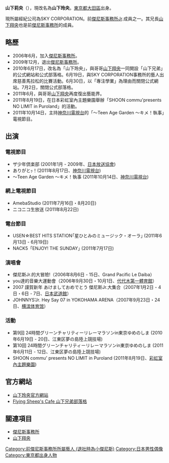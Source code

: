 {{BLP unsourced|time=2020-12-15T03:21:32+00:00}}
{{Infobox entertainer
| 本名 = 山下 莉央
| 出生地 = {{JPN}} [[東京都|東京都]][[大田區|大田區]]
| 生年 = 1992
| 生月 = 5
| 生日 = 7
| 職業 = [[藝人|藝人]]，[[歌手|歌手]]
|type=男艺人
}}

'''山下莉央'''（{{bd|1992年|5月7日|}}），現改名為'''山下玲央'''。[[東京都|東京都]][[大田區|大田區]]出身。

現所屬經紀公司為SKY CORPORATION。前[[傑尼斯事務所|傑尼斯事務所]]Jr.成員之一。其兄長[[山下翔央|山下翔央]]也是前[[傑尼斯事務所|傑尼斯事務所]]的成員。

== 略歷 ==
* 2006年6月，加入[[傑尼斯事務所|傑尼斯事務所]]。
* 2009年12月，退出[[傑尼斯事務所|傑尼斯事務所]]。
* 2010年6月17日，改名為「山下玲央」，與哥哥[[山下翔央|山下翔央]]一同開設「山下兄弟」的公式網站和公式部落格。6月19日，與SKY CORPORATION事務所的藝人出席慈善馬拉松的比賽活動。6月30日，以「專注學業」為理由而關閉公式網站。7月2日，關閉公式部落格。
* 2011年6月，與哥哥[[山下翔央|山下翔央]]再度復出藝能界。
* 2011年8月19日，在日本彩虹室內主題樂園舉辦「SHOON commu'presents NO LIMIT in Puroland」的活動。
* 2011年10月14日，主持[[神奈川電視台|神奈川電視台]]的「～Teen Age Garden ～キメ！執事」電視節目。

== 出演 ==
=== 電視節目 ===
* ザ少年倶楽部 (2001年1月 - 2009年、[[日本放送協會|日本放送協會]])
* ありがとｯ！(2011年8月17日、[[神奈川電視台|神奈川電視台]])
* ～Teen Age Garden ～キメ！執事 (2011年10月14日、[[神奈川電視台|神奈川電視台]])

=== 網上電視節目 ===
* AmebaStudio (2011年7月16日・8月20日)
* ニコニコ生放送 (2011年8月22日)

=== 電台節目 ===
* USEN☆BEST HITS STATION｢星ひとみのミュージック・オーラ｣ (2011年6月13日 - 6月19日)
* NACK5「ENJOY! THE SUNDAY｣ (2011年7月17日)

=== 演唱會 ===
* 傑尼斯Jr.的大冒險!（2006年8月6日 - 15日、Grand Pacific Le Daiba）
* you達的音樂大運動會（2006年9月30日・10月1日、[[國立代代木競技場|代代木第一體育館]]）
* 2007 謹賀新年 あけましておめでとう 傑尼斯Jr.大集合（2007年1月2日 - 4日・6日 - 7日、[[日本武道館|日本武道館]]）
* JOHNNYS'Jr. Hey Say 07 in YOKOHAMA ARENA（2007年9月23日・24日、[[横滨体育馆|横滨体育馆]]）

=== 活動 ===
* 第9回 24時間グリーンチャリティーリレーマラソンin東京ゆめのしま (2010年6月19日 - 20日、江東区夢の島陸上競技場) 
* 第10回 24時間グリーンチャリティーリレーマラソンin東京ゆめのしま (2011年6月11日 - 12日、江東区夢の島陸上競技場) 
* SHOON commu' presents NO LIMIT in Puroland (2011年8月19日、[[彩虹室內主題樂園|彩虹室內主題樂園]])

== 官方網站 == 
* [http://www.skycorporation.co.jp/page.php?tl_id=189 山下玲央官方網站] {{Wayback|url=http://www.skycorporation.co.jp/page.php?tl_id=189 |date=20110718151310 }}
* [https://web.archive.org/web/20110818034718/http://ameblo.jp/yamashita-bros/ Flying Sheep's Cafe 山下兄弟部落格]

== 關連項目 ==
* [[傑尼斯事務所|傑尼斯事務所]]
* [[山下翔央|山下翔央]]

{{DEFAULTSORT:Yamashita Reon}} 
[[Category:前傑尼斯事務所所屬藝人_(退社時為小傑尼斯)|Category:前傑尼斯事務所所屬藝人 (退社時為小傑尼斯)]]
[[Category:日本男性偶像|Category:日本男性偶像]]
[[Category:東京都出身人物|Category:東京都出身人物]]